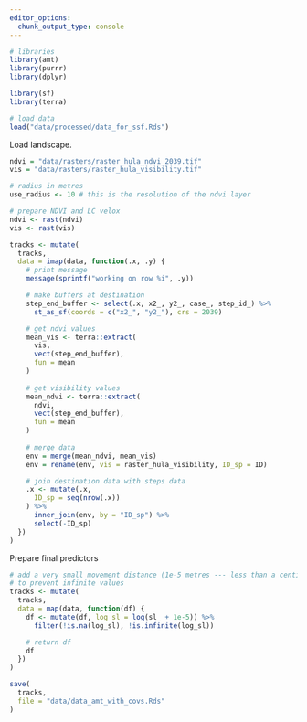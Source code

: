 ```yaml
---
editor_options: 
  chunk_output_type: console
---
```


```r
# libraries
library(amt)
library(purrr)
library(dplyr)

library(sf)
library(terra)
```

```r
# load data
load("data/processed/data_for_ssf.Rds")
```

Load landscape.

```r
ndvi = "data/rasters/raster_hula_ndvi_2039.tif"
vis = "data/rasters/raster_hula_visibility.tif"
```

```r
# radius in metres
use_radius <- 10 # this is the resolution of the ndvi layer

# prepare NDVI and LC velox
ndvi <- rast(ndvi)
vis <- rast(vis)
```

```r
tracks <- mutate(
  tracks,
  data = imap(data, function(.x, .y) {
    # print message
    message(sprintf("working on row %i", .y))

    # make buffers at destination
    step_end_buffer <- select(.x, x2_, y2_, case_, step_id_) %>%
      st_as_sf(coords = c("x2_", "y2_"), crs = 2039)

    # get ndvi values
    mean_vis <- terra::extract(
      vis,
      vect(step_end_buffer),
      fun = mean
    )
    
    # get visibility values
    mean_ndvi <- terra::extract(
      ndvi,
      vect(step_end_buffer),
      fun = mean
    )
    
    # merge data
    env = merge(mean_ndvi, mean_vis)
    env = rename(env, vis = raster_hula_visibility, ID_sp = ID)

    # join destination data with steps data
    .x <- mutate(.x,
      ID_sp = seq(nrow(.x))
    ) %>%
      inner_join(env, by = "ID_sp") %>%
      select(-ID_sp)
  })
)
```

Prepare final predictors

```r
# add a very small movement distance (1e-5 metres --- less than a centimetre)
# to prevent infinite values
tracks <- mutate(
  tracks,
  data = map(data, function(df) {
    df <- mutate(df, log_sl = log(sl_ + 1e-5)) %>%
      filter(!is.na(log_sl), !is.infinite(log_sl))

    # return df
    df
  })
)
```

```r
save(
  tracks,
  file = "data/data_amt_with_covs.Rds"
)
```

